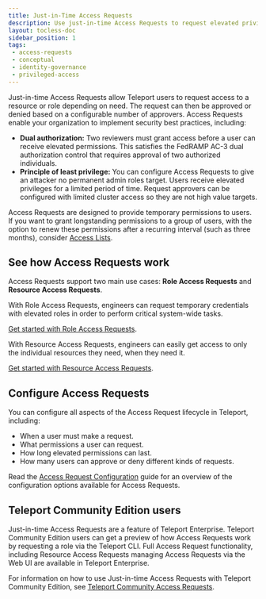```yaml
---
title: Just-in-Time Access Requests
description: Use just-in-time Access Requests to request elevated privileges.
layout: tocless-doc
sidebar_position: 1
tags:
 - access-requests
 - conceptual
 - identity-governance
 - privileged-access
---
```


Just-in-time Access Requests allow Teleport users to request access to a
resource or role depending on need. The request can then be approved or denied
based on a configurable number of approvers. Access Requests enable your
organization to implement security best practices, including:

- **Dual authorization:** Two reviewers must grant access before a user can
  receive elevated permissions. This satisfies the FedRAMP AC-3 dual
  authorization control that requires approval of two authorized individuals.
- **Principle of least privilege:** You can configure Access Requests to give an
  attacker no permanent admin roles target.  Users receive elevated privileges
  for a limited period of time. Request approvers can be configured with limited
  cluster access so they are not high value targets.

Access Requests are designed to provide temporary permissions to users. If you
want to grant longstanding permissions to a group of users, with the option to
renew these permissions after a recurring interval (such as three months),
consider [Access Lists](../access-lists.mdx). 

## See how Access Requests work

Access Requests support two main use cases: **Role Access Requests**
and **Resource Access Requests**.

With Role Access Requests, engineers can request temporary credentials with
elevated roles in order to perform critical system-wide tasks.

[Get started with Role Access Requests](role-requests.mdx).

With Resource Access Requests, engineers can easily get access to only the
individual resources they need, when they need it.

[Get started with Resource Access Requests](resource-requests.mdx).

## Configure Access Requests

You can configure all aspects of the Access Request lifecycle in Teleport,
including:

- When a user must make a request.
- What permissions a user can request.
- How long elevated permissions can last.
- How many users can approve or deny different kinds of requests.

Read the [Access Request
Configuration](access-request-configuration.mdx) guide for an
overview of the configuration options available for Access Requests.

## Teleport Community Edition users

Just-in-time Access Requests are a feature of Teleport Enterprise. Teleport
Community Edition users can get a preview of how Access Requests work by
requesting a role via the Teleport CLI. Full Access Request functionality,
including Resource Access Requests managing Access Requests via the Web UI are
available in Teleport Enterprise.

For information on how to use Just-in-time Access Requests with Teleport Community 
Edition, see [Teleport Community Access Requests](oss-role-requests.mdx).


